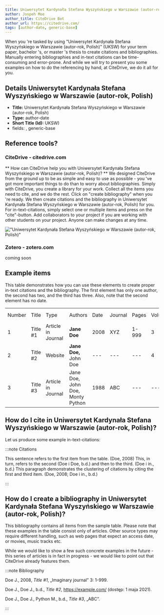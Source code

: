 ```yaml
---
title: Uniwersytet Kardynała Stefana Wyszyńskiego w Warszawie (autor-rok, Polish)
author: Jospeh Moe
author_title: CiteDrive Bot
author_url: https://citedrive.com/
tags: [author-date, generic-base]
---
```


When you 're tasked by using "Uniwersytet Kardynała Stefana Wyszyńskiego w Warszawie (autor-rok, Polish)" (UKSW) for your term paper, bachelor 's, or master 's thesis to create citations and bibliographies.
Manually entering bibliographies and in-text citations can be time-consuming and error-prone. And while we will try to present you some examples on how to do the referencing by hand, at CiteDrive, we do it all for you.

## Details  Uniwersytet Kardynała Stefana Wyszyńskiego w Warszawie (autor-rok, Polish)
* **Title:** Uniwersytet Kardynała Stefana Wyszyńskiego w Warszawie (autor-rok, Polish)
* **Type:** author-date
* **Short Title (Id):** UKSW)
* fields: , generic-base

## Reference tools?
### CiteDrive - citedrive.com
** How can CiteDrive help you with Uniwersytet Kardynała Stefana Wyszyńskiego w Warszawie (autor-rok, Polish)? **
We designed CiteDrive from the ground up to be as simple and easy to use as possible - you 've got more important things to do than to worry about bibliographies. Simply with CiteDrive, you create a library for your work. Collect all the items you need to cite, and we do the rest. Click on "create bibliography" when you 're ready. We then create citations and the bibliography in Uniwersytet Kardynała Stefana Wyszyńskiego w Warszawie (autor-rok, Polish) for you. For in-text-citations, simply select one or multiple items and press on the "cite"-button. Add collaborators to your project if you are working with other students on your project. Anyone can make changes at any time.


!["Uniwersytet Kardynała Stefana Wyszyńskiego w Warszawie (autor-rok, Polish)"](images/uniwersytet-kardynaa-stefana-wyszynskiego-w-warszawie-autorrok-polish.svg "Choose Uniwersytet Kardynała Stefana Wyszyńskiego w Warszawie (autor-rok, Polish) in the CiteDrive App")

### Zotero - zotero.com

coming soon

## Example items

This table demonstrates how you can use these elements to create proper in-text citations and the bibliography. The first element has only one author, the second has two, and the third has three. Also, note that the second element has no date.


<table>
  <tr>
   <td>Number
   </td>
   <td>Title
   </td>
   <td>Type
   </td>
   <td>Authors
   </td>
   <td>Date
   </td>
   <td>Journal
   </td>
   <td>Pages
   </td>
   <td>Volume
   </td>
   <td>Issue
   </td>
   <td>Access Date
   </td>
  </tr>
  <tr>
   <td>1
   </td>
   <td>Title #1
   </td>
   <td>Article in Journal
   </td>
   <td><strong>Jane Doe</strong>
   </td>
   <td>2008
   </td>
   <td>XYZ
   </td>
   <td>1-999
   </td>
   <td>3
   </td>
   <td>2
   </td>
   <td>--
   </td>
  </tr>
  <tr>
   <td>
2
   </td>
   <td>Title #2
   </td>
   <td>Website
   </td>
   <td><strong>Jane Doe, </strong>John Doe
   </td>
   <td>---
   </td>
   <td>---
   </td>
   <td>---
   </td>
   <td>4
   </td>
   <td>---
   </td>
   <td>2020-05-01
   </td>
  </tr>
  <tr>
   <td>3
   </td>
   <td>Title #3
   </td>
   <td>Article in Journal
   </td>
   <td>Jane Doe, John Doe, Monty Python
   </td>
   <td>1988
   </td>
   <td>ABC
   </td>
   <td>---
   </td>
   <td>---
   </td>
   <td>16
   </td>
   <td>---
   </td>
  </tr>
</table>



## How do I cite in  Uniwersytet Kardynała Stefana Wyszyńskiego w Warszawie (autor-rok, Polish)?

Let us produce some example in-text-citations:

:::note Citations


This sentence refers to the first item from the table.  (Doe, 2008) This, in turn, refers to the second  (Doe i Doe, b.d.)
and then to the third.   (Doe i in., b.d.)
This paragraph demonstrates the clustering of citations by citing the first and third item.  (Doe, 2008; Doe i in., b.d.)

:::

## How do I create a bibliography in Uniwersytet Kardynała Stefana Wyszyńskiego w Warszawie (autor-rok, Polish)?

This bibliography contains all items from the sample table. Please note that these examples in the table consist only of articles. Other source types may require different handling, such as web pages that expect an access date, or movies, music tracks etc.

While we would like to show a few such concrete examples in the future - this series of articles is in fact in progress - we would like to point out that CiteDrive already features them.

:::note Bibliography

Doe J., 2008, <i>Title #1</i>, „Imaginary journal” 3: 1-999.

Doe J., Doe J., b.d., <i>Title #2</i>,  https://example.com/ (dostęp: 1 maja 2021).

Doe J., Doe J., Python M., b.d., <i>Title #3</i>, „ABC”.



:::


        